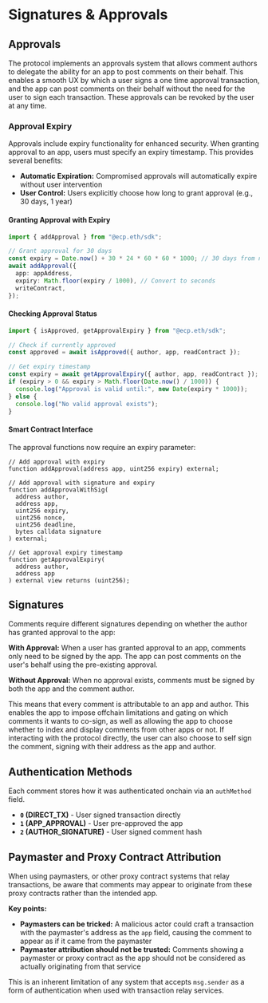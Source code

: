 # Signatures & Approvals

## Approvals

The protocol implements an approvals system that allows comment authors to delegate the ability for an app to post comments on their behalf.
This enables a smooth UX by which a user signs a one time approval transaction, and the app can post comments on their behalf without the need for the user to sign each transaction.
These approvals can be revoked by the user at any time.

### Approval Expiry

Approvals include expiry functionality for enhanced security. When granting approval to an app, users must specify an expiry timestamp. This provides several benefits:

- **Automatic Expiration:** Compromised approvals will automatically expire without user intervention
- **User Control:** Users explicitly choose how long to grant approval (e.g., 30 days, 1 year)

#### Granting Approval with Expiry

```typescript
import { addApproval } from "@ecp.eth/sdk";

// Grant approval for 30 days
const expiry = Date.now() + 30 * 24 * 60 * 60 * 1000; // 30 days from now
await addApproval({
  app: appAddress,
  expiry: Math.floor(expiry / 1000), // Convert to seconds
  writeContract,
});
```

#### Checking Approval Status

```typescript
import { isApproved, getApprovalExpiry } from "@ecp.eth/sdk";

// Check if currently approved
const approved = await isApproved({ author, app, readContract });

// Get expiry timestamp
const expiry = await getApprovalExpiry({ author, app, readContract });
if (expiry > 0 && expiry > Math.floor(Date.now() / 1000)) {
  console.log("Approval is valid until:", new Date(expiry * 1000));
} else {
  console.log("No valid approval exists");
}
```

#### Smart Contract Interface

The approval functions now require an expiry parameter:

```solidity
// Add approval with expiry
function addApproval(address app, uint256 expiry) external;

// Add approval with signature and expiry
function addApprovalWithSig(
  address author,
  address app,
  uint256 expiry,
  uint256 nonce,
  uint256 deadline,
  bytes calldata signature
) external;

// Get approval expiry timestamp
function getApprovalExpiry(
  address author,
  address app
) external view returns (uint256);
```

## Signatures

Comments require different signatures depending on whether the author has granted approval to the app:

**With Approval:** When a user has granted approval to an app, comments only need to be signed by the app. The app can post comments on the user's behalf using the pre-existing approval.

**Without Approval:** When no approval exists, comments must be signed by both the app and the comment author.

This means that every comment is attributable to an app and author. This enables the app to impose offchain limitations and gating on which comments it wants to co-sign, as well as allowing the app to choose whether to index and display comments from other apps or not.
If interacting with the protocol directly, the user can also choose to self sign the comment, signing with their address as the app and author.

## Authentication Methods

Each comment stores how it was authenticated onchain via an `authMethod` field.

- **`0` (DIRECT_TX)** - User signed transaction directly
- **`1` (APP_APPROVAL)** - User pre-approved the app
- **`2` (AUTHOR_SIGNATURE)** - User signed comment hash

## Paymaster and Proxy Contract Attribution

When using paymasters, or other proxy contract systems that relay transactions, be aware that comments may appear to originate from these proxy contracts rather than the intended app.

**Key points:**

- **Paymasters can be tricked:** A malicious actor could craft a transaction with the paymaster's address as the `app` field, causing the comment to appear as if it came from the paymaster
- **Paymaster attribution should not be trusted:** Comments showing a paymaster or proxy contract as the app should not be considered as actually originating from that service

This is an inherent limitation of any system that accepts `msg.sender` as a form of authentication when used with transaction relay services.
